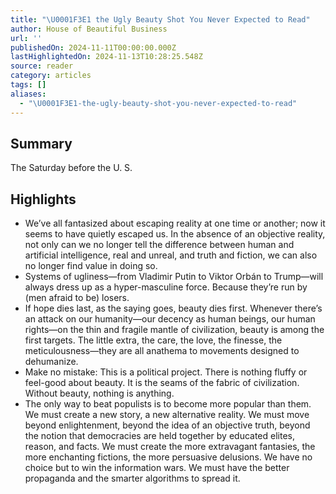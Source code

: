 ```yaml
---
title: "\U0001F3E1 the Ugly Beauty Shot You Never Expected to Read"
author: House of Beautiful Business
url: ''
publishedOn: 2024-11-11T00:00:00.000Z
lastHighlightedOn: 2024-11-13T10:28:25.548Z
source: reader
category: articles
tags: []
aliases:
  - "\U0001F3E1-the-ugly-beauty-shot-you-never-expected-to-read"
---
```

## Summary

The Saturday before the U. S.

## Highlights
- We’ve all fantasized about escaping reality at one time or another; now it seems to have quietly escaped us. In the absence of an objective reality, not only can we no longer tell the difference between human and artificial intelligence, real and unreal, and truth and fiction, we can also no longer find value in doing so.
- Systems of ugliness—from Vladimir Putin to Viktor Orbán to Trump—will always dress up as a hyper-masculine force. Because they’re run by (men afraid to be) losers.
- If hope dies last, as the saying goes, beauty dies first. Whenever there’s an attack on our humanity—our decency as human beings, our human rights—on the thin and fragile mantle of civilization, beauty is among the first targets. The little extra, the care, the love, the finesse, the meticulousness—they are all anathema to movements designed to dehumanize.
- Make no mistake: This is a political project. There is nothing fluffy or feel-good about beauty. It is the seams of the fabric of civilization. Without beauty, nothing is anything.
- The only way to beat populists is to become more popular than them. We must create a new story, a new alternative reality. We must move beyond enlightenment, beyond the idea of an objective truth, beyond the notion that democracies are held together by educated elites, reason, and facts. We must create the more extravagant fantasies, the more enchanting fictions, the more persuasive delusions. We have no choice but to win the information wars. We must have the better propaganda and the smarter algorithms to spread it.

